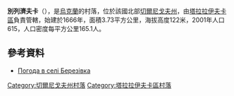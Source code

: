 {{coord|50|43|1|N|32|59|28|E|scale:100000|display=title}}

'''別列濟夫卡'''（{{lang-uk|Березівка}}），是[[烏克蘭|烏克蘭]]的村落，位於該國北部[[切爾尼戈夫州|切爾尼戈夫州]]，由[[塔拉拉伊夫卡區|塔拉拉伊夫卡區]]負責管轄，始建於1666年，面積3.73平方公里，海拔高度122米，2001年人口615，人口密度每平方公里165.1人。

==參考資料==
* [http://weather.in.ua/ua/chernigovskaja/979 Погода в селі Березівка]{{Wayback|url=http://weather.in.ua/ua/chernigovskaja/979 |date=20111220140216 }}

[[Category:切爾尼戈夫州村落|Category:切爾尼戈夫州村落]]
[[Category:塔拉拉伊夫卡區村落|Category:塔拉拉伊夫卡區村落]]


{{Chernihiv-geo-stub}}
